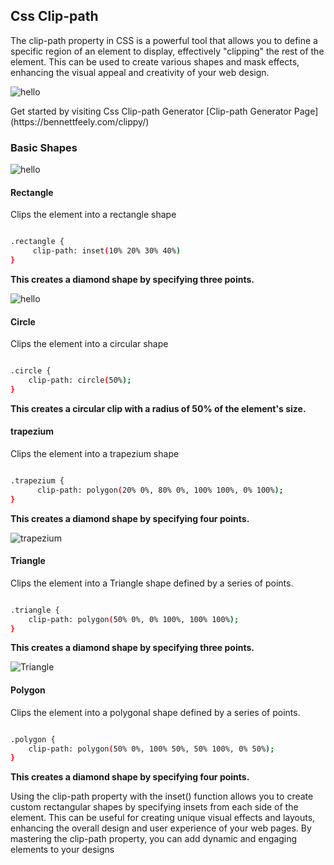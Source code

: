 

## Css Clip-path

The clip-path property in CSS is a powerful tool that allows you to define a specific region of an element to display, effectively "clipping" the rest of the element. This can be used to create various shapes and mask effects, enhancing the visual appeal and creativity of your web design.

![hello](/clip-path.png)

<Callout type="info" emoji="ℹ️">
  Get started by visiting Css Clip-path Generator [Clip-path Generator
  Page](https://bennettfeely.com/clippy/)
</Callout>

### Basic Shapes

![hello](/shapes.png)

#### Rectangle

Clips the element into a rectangle shape

```bash copy

.rectangle {
     clip-path: inset(10% 20% 30% 40%)
}

```

**This creates a diamond shape by specifying three points.**

![hello](/path.png)

#### Circle

Clips the element into a circular shape

```bash copy

.circle {
    clip-path: circle(50%);
}

```

**This creates a circular clip with a radius of 50% of the element's size.**

#### trapezium

Clips the element into a trapezium shape

```bash copy

.trapezium {
      clip-path: polygon(20% 0%, 80% 0%, 100% 100%, 0% 100%);
}

```

**This creates a diamond shape by specifying four points.**

![trapezium](/path2.png)

#### Triangle

Clips the element into a Triangle shape defined by a series of points.

```bash copy

.triangle {
    clip-path: polygon(50% 0%, 0% 100%, 100% 100%);
}

```

**This creates a diamond shape by specifying three points.**

![Triangle](/path1.png)

#### Polygon

Clips the element into a polygonal shape defined by a series of points.

```bash copy

.polygon {
    clip-path: polygon(50% 0%, 100% 50%, 50% 100%, 0% 50%);
}

```

**This creates a diamond shape by specifying four points.**

<Callout type="info" emoji="ℹ️">
  Using the clip-path property with the inset() function allows you to create
  custom rectangular shapes by specifying insets from each side of the element.
  This can be useful for creating unique visual effects and layouts, enhancing
  the overall design and user experience of your web pages. By mastering the
  clip-path property, you can add dynamic and engaging elements to your designs
</Callout>
